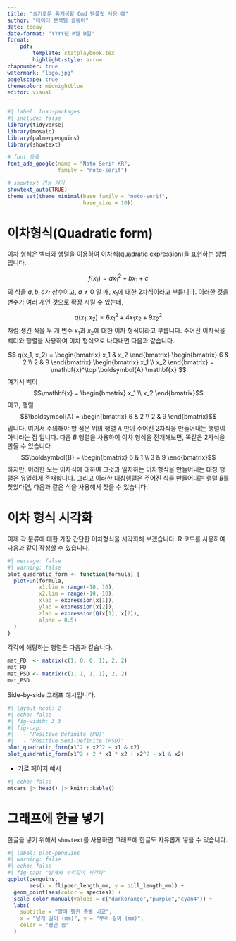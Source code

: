 ```yaml
---
title: "슬기로운 통계생활 Qmd 템플릿 사용 예"
author: "데이터 분석팀 슬통이"
date: today
date-format: "YYYY년 M월 D일"
format: 
    pdf:
        template: statplaybook.tex
        highlight-style: arrow
chapnumber: true
watermark: "logo.jpg"
pagelscape: true
themecolor: midnightblue
editor: visual
---
```


```r
#| label: load-packages
#| include: false
library(tidyverse)
library(mosaic)
library(palmerpenguins)
library(showtext)

# font 등록
font_add_google(name = "Noto Serif KR",
                family = "noto-serif")

# showtext 기능 켜기
showtext_auto(TRUE)
theme_set(theme_minimal(base_family = "noto-serif",
                        base_size = 10))
```

\chapter{슬기로운 통계생활 Qmd 문서작성 예시}

# 이차형식(Quadratic form)

이차 형식은 벡터와 행렬을 이용하여 이차식(quadratic expression)을 표현하는 방법입니다.

$$
f(x_1) = a x_1^2 + bx_1 + c
$$ 의 식을 $a, b, c$가 상수이고, $a \ne 0$ 일 때, $x_1$에 대한 2차식이라고 부릅니다. 이러한 것을 변수가 여러 개인 것으로 확장 시킬 수 있는데,

$$
q(x_1, x_2) = 6 x_1^2 + 4 x_1 x_2 + 9 x_2^2
$$ 처럼 생긴 식을 두 개 변수 $x_1$과 $x_2$에 대한 이차 형식이라고 부릅니다. 주어진 이차식을 벡터와 행렬을 사용하여 이차 형식으로 나타내면 다음과 같습니다.

$$
q(x_1, x_2) = \begin{bmatrix} x_1 & x_2 \end{bmatrix} \begin{bmatrix} 6 & 2 \\ 2 & 9 \end{bmatrix} \begin{bmatrix} x_1 \\ x_2 \end{bmatrix} = \mathbf{x}^\top \boldsymbol{A} \mathbf{x}
$$ 여기서 벡터 $$\mathbf{x} = \begin{bmatrix} x_1 \\ x_2 \end{bmatrix}$$ 이고, 행렬 $$\boldsymbol{A} = \begin{bmatrix} 6 & 2 \\ 2 & 9 \end{bmatrix}$$ 입니다. 여기서 주의해야 할 점은 위의 행렬 $A$ 만이 주어진 2차식을 만들어내는 행렬이 아니라는 점 입니다. 다음 $B$ 행렬을 사용하여 이차 형식을 전개해보면, 똑같은 2차식을 만들 수 있습니다. $$\boldsymbol{B} = \begin{bmatrix} 6 & 1 \\ 3 & 9 \end{bmatrix}$$ 하지만, 이러한 모든 이차식에 대하여 그것과 일치하는 이차형식을 만들어내는 대칭 행렬은 유일하게 존재합니다. 그리고 이러한 대칭행렬은 주어진 식을 만들어내는 행렬 $B$를 찾았다면, 다음과 같은 식을 사용해서 찾을 수 있습니다.

# 이차 형식 시각화

이제 각 분류에 대한 가장 간단한 이차형식을 시각화해 보겠습니다. R 코드를 사용하여 다음과 같이 작성할 수 있습니다.

```r
#| message: false
#| warning: false
plot_quadratic_form <- function(formula) {
  plotFun(formula,
          x1.lim = range(-10, 10),
          x2.lim = range(-10, 10),
          xlab = expression(x[1]),
          ylab = expression(x[2]),
          zlab = expression(Q(x[1], x[2]),
          alpha = 0.5)
  )
}
```

각각에 해당하는 행렬은 다음과 같습니다.

```r
mat_PD  <- matrix(c(1, 0, 0, 1), 2, 2)
mat_PD
mat_PSD <- matrix(c(1, 1, 1, 1), 2, 2)
mat_PSD
```

Side-by-side 그래프 예시입니다.

```r
#| layout-ncol: 2
#| echo: false
#| fig-width: 3.3
#| fig-cap: 
#|   - "Positive Definite (PD)"
#|   - "Positive Semi-Definite (PSD)"
plot_quadratic_form(x1^2 + x2^2 ~ x1 & x2)
plot_quadratic_form(x1^2 + 2 * x1 * x2 + x2^2 ~ x1 & x2)
```

\blandscape

-   가로 페이지 예시

```r
#| echo: false
mtcars |> head() |> knitr::kable()
```

\elandscape

# 그래프에 한글 넣기

한글을 넣기 위해서 `showtext`를 사용하면 그래프에 한글도 자유롭게 넣을 수 있습니다.

```r
#| label: plot-penguins
#| warning: false
#| echo: false
#| fig-cap: "날개와 부리길이 시각화"
ggplot(penguins, 
       aes(x = flipper_length_mm, y = bill_length_mm)) +
  geom_point(aes(color = species)) +
  scale_color_manual(values = c("darkorange","purple","cyan4")) +
  labs(
    subtitle = "팔머 펭귄 종별 비교",
    x = "날개 길이 (mm)", y = "부리 길이 (mm)",
    color = "펭귄 종"
  )
```
